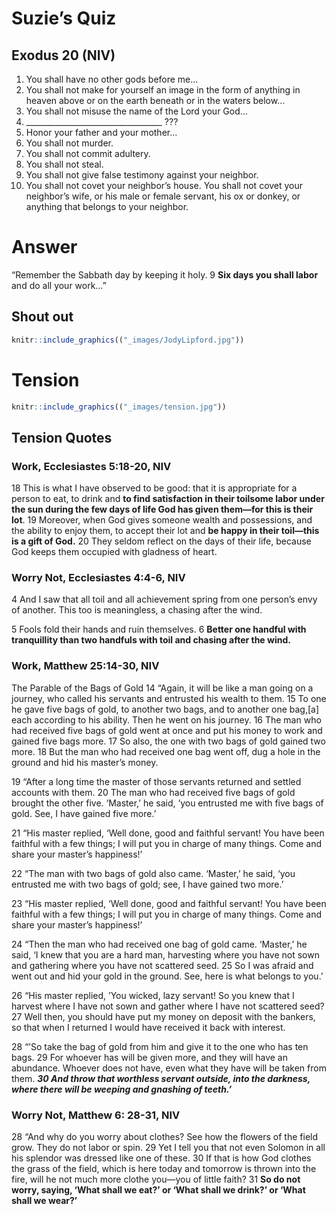 # Suzie's Quiz
## Exodus 20 (NIV)

1. You shall have no other gods before me...
2. You shall not make for yourself an image in the form of anything in heaven above or on the earth beneath or in the waters below... 
3. You shall not misuse the name of the Lord your God...
4. __________________________________ ???
5. Honor your father and your mother...
6. You shall not murder.
7. You shall not commit adultery.
8. You shall not steal.
9. You shall not give false testimony against your neighbor.
10. You shall not covet your neighbor’s house. You shall not covet your neighbor’s wife, or his male or female servant, his ox or donkey, or anything that belongs to your neighbor.



# Answer

::: {.rmdimportant}

"Remember the Sabbath day by keeping it holy. 9 **Six days you shall labor** and do all your work..."

::: 

## Shout out

```r
knitr::include_graphics(("_images/JodyLipford.jpg"))
```



# Tension



```r
knitr::include_graphics(("_images/tension.jpg"))
```


##  Tension Quotes

###  Work,  Ecclesiastes 5:18-20, NIV

18 This is what I have observed to be good: that it is appropriate for a person to eat, to drink and **to find satisfaction in their toilsome labor under the sun during the few days of life God has given them—for this is their lot**. 19 Moreover, when God gives someone wealth and possessions, and the ability to enjoy them, to accept their lot and **be happy in their toil—this is a gift of God.** 20 They seldom reflect on the days of their life, because God keeps them occupied with gladness of heart.


### Worry Not,  Ecclesiastes 4:4-6, NIV

4 And I saw that all toil and all achievement spring from one person’s envy of another. This too is meaningless, a chasing after the wind.

5 Fools fold their hands
    and ruin themselves. 
6 **Better one handful with tranquillity
    than two handfuls with toil
    and chasing after the wind.**
    
###  Work,  Matthew 25:14-30, NIV

The Parable of the Bags of Gold
14 “Again, it will be like a man going on a journey, who called his servants and entrusted his wealth to them. 15 To one he gave five bags of gold, to another two bags, and to another one bag,[a] each according to his ability. Then he went on his journey. 16 The man who had received five bags of gold went at once and put his money to work and gained five bags more. 17 So also, the one with two bags of gold gained two more. 18 But the man who had received one bag went off, dug a hole in the ground and hid his master’s money.

19 “After a long time the master of those servants returned and settled accounts with them. 20 The man who had received five bags of gold brought the other five. ‘Master,’ he said, ‘you entrusted me with five bags of gold. See, I have gained five more.’

21 “His master replied, ‘Well done, good and faithful servant! You have been faithful with a few things; I will put you in charge of many things. Come and share your master’s happiness!’

22 “The man with two bags of gold also came. ‘Master,’ he said, ‘you entrusted me with two bags of gold; see, I have gained two more.’

23 “His master replied, ‘Well done, good and faithful servant! You have been faithful with a few things; I will put you in charge of many things. Come and share your master’s happiness!’

24 “Then the man who had received one bag of gold came. ‘Master,’ he said, ‘I knew that you are a hard man, harvesting where you have not sown and gathering where you have not scattered seed. 25 So I was afraid and went out and hid your gold in the ground. See, here is what belongs to you.’

26 “His master replied, ‘You wicked, lazy servant! So you knew that I harvest where I have not sown and gather where I have not scattered seed? 27 Well then, you should have put my money on deposit with the bankers, so that when I returned I would have received it back with interest.

28 “‘So take the bag of gold from him and give it to the one who has ten bags. 29 For whoever has will be given more, and they will have an abundance. Whoever does not have, even what they have will be taken from them. ***30 And throw that worthless servant outside, into the darkness, where there will be weeping and gnashing of teeth.’***


### Worry Not,  Matthew 6: 28-31, NIV

28 “And why do you worry about clothes? See how the flowers of the field grow. They do not labor or spin. 29 Yet I tell you that not even Solomon in all his splendor was dressed like one of these. 30 If that is how God clothes the grass of the field, which is here today and tomorrow is thrown into the fire, will he not much more clothe you—you of little faith? 31 **So do not worry, saying, ‘What shall we eat?’ or ‘What shall we drink?’ or ‘What shall we wear?’**